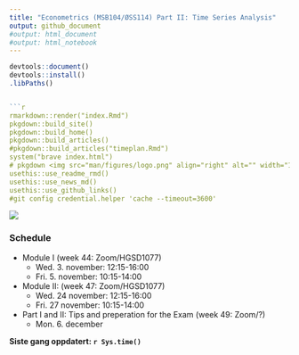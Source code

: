 ```yaml
---
title: "Econometrics (MSB104/ØSS114) Part II: Time Series Analysis"
output: github_document
#output: html_document
#output: html_notebook
---
```


```r
devtools::document()
devtools::install()
.libPaths()


```r
rmarkdown::render("index.Rmd")
pkgdown::build_site()
pkgdown::build_home()
pkgdown::build_articles()
#pkgdown::build_articles("timeplan.Rmd")
system("brave index.html")
# pkgdown <img src="man/figures/logo.png" align="right" alt="" width="120" />
usethis::use_readme_rmd()
usethis::use_news_md()
usethis::use_github_links()
#git config credential.helper 'cache --timeout=3600'
```

![](man/figures/ts.jpg)

### Schedule

- Module I (week 44: Zoom/HGSD1077) 
	- Wed. 3. november: 12:15-16:00
	- Fri. 5. november: 10:15-14:00
- Module II: (week 47: Zoom/HGSD1077)
  	- Wed. 24 november: 12:15-16:00
	- Fri. 27 november: 10:15-14:00
- Part I and II: Tips and preperation for the Exam (week 49: Zoom/?) 
  - Mon. 6. december
  
**Siste gang oppdatert: `r Sys.time()`**

